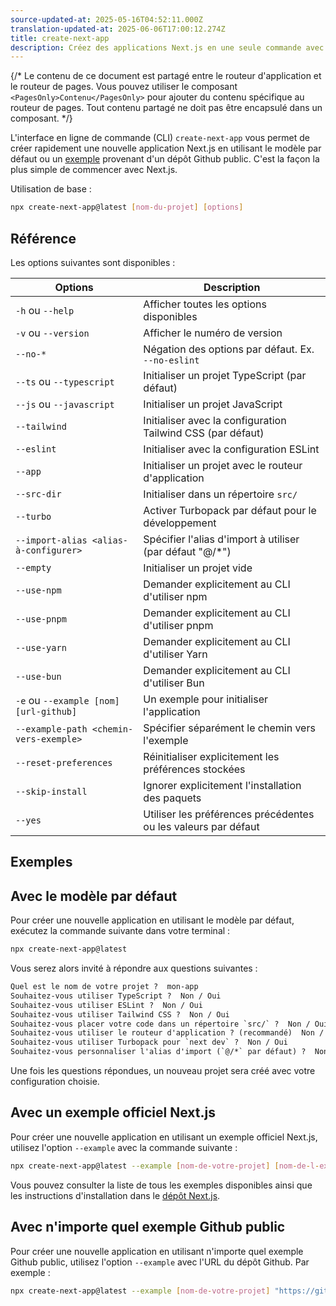 ```yaml
---
source-updated-at: 2025-05-16T04:52:11.000Z
translation-updated-at: 2025-06-06T17:00:12.274Z
title: create-next-app
description: Créez des applications Next.js en une seule commande avec l'interface en ligne de commande (CLI) create-next-app.
---
```


{/* Le contenu de ce document est partagé entre le routeur d'application et le routeur de pages. Vous pouvez utiliser le composant `<PagesOnly>Contenu</PagesOnly>` pour ajouter du contenu spécifique au routeur de pages. Tout contenu partagé ne doit pas être encapsulé dans un composant. */}

L'interface en ligne de commande (CLI) `create-next-app` vous permet de créer rapidement une nouvelle application Next.js en utilisant le modèle par défaut ou un [exemple](https://github.com/vercel/next.js/tree/canary/examples) provenant d'un dépôt Github public. C'est la façon la plus simple de commencer avec Next.js.

Utilisation de base :

```bash filename="Terminal"
npx create-next-app@latest [nom-du-projet] [options]
```

## Référence

Les options suivantes sont disponibles :

| Options                                 | Description                                                     |
| --------------------------------------- | --------------------------------------------------------------- |
| `-h` ou `--help`                       | Afficher toutes les options disponibles                         |
| `-v` ou `--version`                    | Afficher le numéro de version                                   |
| `--no-*`                                | Négation des options par défaut. Ex. `--no-eslint`              |
| `--ts` ou `--typescript`               | Initialiser un projet TypeScript (par défaut)                   |
| `--js` ou `--javascript`               | Initialiser un projet JavaScript                                |
| `--tailwind`                           | Initialiser avec la configuration Tailwind CSS (par défaut)     |
| `--eslint`                             | Initialiser avec la configuration ESLint                        |
| `--app`                                | Initialiser un projet avec le routeur d'application             |
| `--src-dir`                            | Initialiser dans un répertoire `src/`                           |
| `--turbo`                              | Activer Turbopack par défaut pour le développement              |
| `--import-alias <alias-à-configurer>`  | Spécifier l'alias d'import à utiliser (par défaut "@/\*")       |
| `--empty`                              | Initialiser un projet vide                                      |
| `--use-npm`                            | Demander explicitement au CLI d'utiliser npm                   |
| `--use-pnpm`                           | Demander explicitement au CLI d'utiliser pnpm                  |
| `--use-yarn`                           | Demander explicitement au CLI d'utiliser Yarn                  |
| `--use-bun`                            | Demander explicitement au CLI d'utiliser Bun                   |
| `-e` ou `--example [nom] [url-github]` | Un exemple pour initialiser l'application                       |
| `--example-path <chemin-vers-exemple>` | Spécifier séparément le chemin vers l'exemple                   |
| `--reset-preferences`                  | Réinitialiser explicitement les préférences stockées           |
| `--skip-install`                       | Ignorer explicitement l'installation des paquets               |
| `--yes`                                | Utiliser les préférences précédentes ou les valeurs par défaut  |

## Exemples

## Avec le modèle par défaut

Pour créer une nouvelle application en utilisant le modèle par défaut, exécutez la commande suivante dans votre terminal :

```bash filename="Terminal"
npx create-next-app@latest
```

Vous serez alors invité à répondre aux questions suivantes :

```txt filename="Terminal"
Quel est le nom de votre projet ?  mon-app
Souhaitez-vous utiliser TypeScript ?  Non / Oui
Souhaitez-vous utiliser ESLint ?  Non / Oui
Souhaitez-vous utiliser Tailwind CSS ?  Non / Oui
Souhaitez-vous placer votre code dans un répertoire `src/` ?  Non / Oui
Souhaitez-vous utiliser le routeur d'application ? (recommandé)  Non / Oui
Souhaitez-vous utiliser Turbopack pour `next dev` ?  Non / Oui
Souhaitez-vous personnaliser l'alias d'import (`@/*` par défaut) ?  Non / Oui
```

Une fois les questions répondues, un nouveau projet sera créé avec votre configuration choisie.

## Avec un exemple officiel Next.js

Pour créer une nouvelle application en utilisant un exemple officiel Next.js, utilisez l'option `--example` avec la commande suivante :

```bash filename="Terminal"
npx create-next-app@latest --example [nom-de-votre-projet] [nom-de-l-exemple]
```

Vous pouvez consulter la liste de tous les exemples disponibles ainsi que les instructions d'installation dans le [dépôt Next.js](https://github.com/vercel/next.js/tree/canary/examples).

## Avec n'importe quel exemple Github public

Pour créer une nouvelle application en utilisant n'importe quel exemple Github public, utilisez l'option `--example` avec l'URL du dépôt Github. Par exemple :

```bash filename="Terminal"
npx create-next-app@latest --example [nom-de-votre-projet] "https://github.com/.../"
```